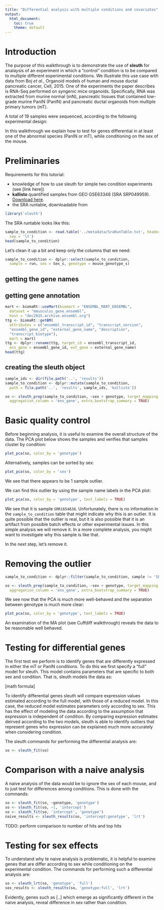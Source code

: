 ```yaml
---
title: "Differential analysis with multiple conditions and covariates"
output:
  html_document:
    toc: true
    theme: default
---
```


# Introduction

The purpose of this walkthrough is to demonstrate the use of __sleuth__ for analaysis of an experiment in which a "control" condition is to be compared to multiple different experimental conditions.
We illustrate this use case with data from Boj _et al_., Organoid models of human and mouse ductal pancreatic cancer, Cell, 2015.
One of the experiments the paper describes is RNA-Seq performed on syngenic mice organoids.
Specifically, RNA was extracted from murine normal (mN), pancreatic tissues that contained low-grade murine PanIN (PanIN) and pancreatic ductal organoids from multiple primary tumors (mT).

A total of 19 samples were sequenced, according to the following experimental design:

In this walkthrough we explain how to test for genes differential in at least one of the abnormal species (PanIN or mT), while conditioning on the sex of the mouse.


# Preliminaries

Requirements for this tutorial:

- knowledge of how to use sleuth for simple two condition experiments (see [link here])
- __kallisto__ quantified samples from GEO GSE63348 (SRA SRP049959). [Download here](https://www.dropbox.com/s/8swoeu94candjxd/Boj_results.zip?dl=0).
- the SRA runtable, downloadable from


```r
library('sleuth')
```

The SRA runtable looks like this:

```r
sample_to_condition <- read.table('../metadata/SraRunTable.txt', header = TRUE,
  sep = '\t')
head(sample_to_condition)
```

Let's clean it up a bit and keep only the columns that we need:

```r
sample_to_condition <- dplyr::select(sample_to_condition,
  sample = run, sex = Sex_s, genotype = mouse_genotype_s)
```

## getting the gene names

## getting gene annotation

```r
mart <- biomaRt::useMart(biomart = "ENSEMBL_MART_ENSEMBL",
  dataset = "mmusculus_gene_ensembl",
  host = "dec2015.archive.ensembl.org")
ttg <- biomaRt::getBM(
  attributes = c("ensembl_transcript_id", "transcript_version",
  "ensembl_gene_id", "external_gene_name", "description",
  "transcript_biotype"),
  mart = mart)
ttg <- dplyr::rename(ttg, target_id = ensembl_transcript_id,
  ens_gene = ensembl_gene_id, ext_gene = external_gene_name)
head(ttg)
```

## creating the sleuth object

```r
sample_ids <- dir(file.path('..', 'results'))
sample_to_condition <- dplyr::mutate(sample_to_condition,
  path = file.path('..', 'results', sample_ids, 'kallisto'))
```

```r
so <- sleuth_prep(sample_to_condition, ~sex + genotype, target_mapping = ttg,
  aggregation_column = 'ens_gene', extra_bootstrap_summary = TRUE)
```

# Basic quality control

Before beginning analysis, it is useful to examine the overall structure of the data. The PCA plot below shows the samples and verifies that samples cluster by condition:

```r
plot_pca(so, color_by = 'genotype')
```

Alternatively, samples can be sorted by sex:

```r
plot_pca(so, color_by = 'sex')
```

We see that there appears to be 1 sample outlier.

We can find this outlier by using the sample name labels in the PCA plot:

```r
plot_pca(so, color_by = 'genotype', text_labels = TRUE)
```

We see that it is sample `SRR1654638`.
Unfortunately, there is no information in the `sample_to_condition` table that might indicate why this is an outlier.
It is quite possible that the outlier is real, but it is also possible that it is an artifact from possible batch effects or other experimental issues.
In this simple analysis we will remove it.
In a more complete analysis, you might want to investigate why this sample is like that.

In the next step, let's remove it.

# Removing the outlier

```r
sample_to_condition <- dplyr::filter(sample_to_condition, sample != 'SRR1654638')
```

```r
so <- sleuth_prep(sample_to_condition, ~sex + genotype, target_mapping = ttg,
  aggregation_column = 'ens_gene', extra_bootstrap_summary = TRUE)
```

We see now that the PCA is much more well-behaved and the separation between genotype is much more clear:


```r
plot_pca(so, color_by = 'genotype', text_labels = TRUE)
```



An examination of the MA plot (see Cuffdiff walkthrough) reveals the data to be reasonable well behaved.

# Testing for differential genes

The first test we perform is to identify genes that are differently expressed in either the mT or PanIN conditions.
To do this we first specify a "full" model for sleuth. This model contains parameters that are specific to both sex and condition.
That is, sleuth models the data as:

[math formula]

To identify differential genes sleuth will compare expression values estimated according to the full model, with those of a reduced model.
In this case, the reduced model estimates parameters only according to sex.
This has the effect of modeling the data according to the assumption that expression is independent of condition.
By comparing expression estimates deirved according to the two models, sleuth is able to identify outliers that represent genes who expression can be explained much more accurately when considering condition.

The sleuth commands for performing the differential analysis are:

```r
so <- sleuth_fit(so)
```

# Comparison with a naive analysis

A naive analysis of the data would be to ignore the sex of each mouse, and to just test for differences among conditions.
This is done with the commands:

```r
so <- sleuth_fit(so, ~genotype, 'genotype')
so <- sleuth_fit(so, ~1, 'intercept')
so <- sleuth_fit(so, 'intercept', 'genotype')
naive_results <- sleuth_results(so, 'intercept:genotype', 'lrt')
```

TODO: perform comparison to number of hits and top hits

# Testing for sex effects

To understand why te naive analysis is problematic, it is helpful to examine genes that are differ according to sex while conditioning on the experimental condition.
The commands for performing such a differential analysis are:

```r

so <- sleuth_lrt(so, 'genotype', 'full')
sex_results <- sleuth_results(so, 'genotype:full', 'lrt')
```

Evidently, genes such as [..] which emerge as significantly different in the naive analysis, reveal difference in sex rather than condition.
